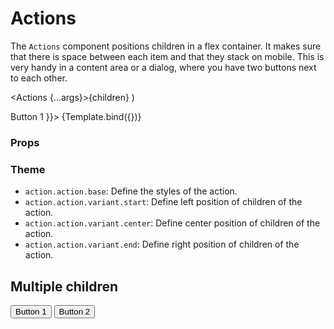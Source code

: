 
<Meta title="Components/Action/Actions" component={Actions} />

# Actions

The `Actions` component positions children in a flex container.
It makes sure that there is space between each item and that they stack on mobile.
This is very handy in a content area or a dialog, where you have two buttons next to each other.

  <Actions {...args}>{children}</Actions>
)

<Canvas>
  <Story name="Default" args={{ children: <Button>Button 1</Button> }}>
    {Template.bind({})}
  </Story>
</Canvas>

### Props

<ArgsTable story="Default" />

### Theme

- `action.action.base`: Define the styles of the action.
- `action.action.variant.start`: Define left position of children of the action.
- `action.action.variant.center`: Define center position of children of the action.
- `action.action.variant.end`: Define right position of children of the action.

## Multiple children

<Canvas>
  <Story name="Multiple children">
    <Actions>
      <Button>Button 1</Button>
      <Button>Button 2</Button>
    </Actions>
  </Story>
</Canvas>
